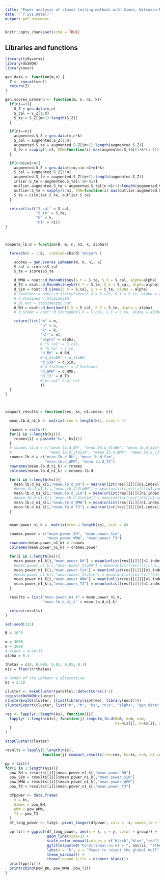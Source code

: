 ```yaml
---
title: "Power analysis of closed testing methods with Simes, Wilcoxon-Mann-Whitney and LMPI T3 as local tests considering Lehmann's alternative of order k"
date: "`r Sys.Date()`"
output: pdf_document
---
```


```r
knitr::opts_chunk$set(echo = TRUE)
```

## Libraries and functions

```r

library(tidyverse)
library(doSNOW)
library(nout)

gen.data <- function(m,n) {
  Z <- rnorm((m+n))
  return(Z)
}

gen.scores_Lehmann <- function(m, n, n1, k){
  if(n1==0){
    S_Z = gen.data(m,n)
    S_cal = S_Z[1:m]
    S_te = S_Z[(m+1):length(S_Z)]
  }

  if(n1==n){
    augmented.S_Z = gen.data(m,n*k)
    S_cal = augmented.S_Z[1:m]
    augmented.S_te = augmented.S_Z[(m+1):length(augmented.S_Z)]
    S_te = sapply(1:n1, FUN=function(i) max(augmented.S_te[(1+k*(i-1)):(i*k)]))
  }

  if(0<n1&n1<n){
    augmented.S_Z = gen.data(m=m,n=n-n1+n1*k)
    S_cal = augmented.S_Z[1:m]
    augmented.S_te = augmented.S_Z[(m+1):length(augmented.S_Z)]
    inlier.S_te = augmented.S_te[1:(n-n1)]
    outlier.augmented.S_te = augmented.S_te[(n-n1+1):length(augmented.S_te)]
    outlier.S_te = sapply(1:n1, FUN=function(i) max(outlier.augmented.S_te[(1+k*(i-1)):(i*k)]))
    S_te = c(inlier.S_te, outlier.S_te)
  }

  return(list("S_cal" = S_cal,
              "S_te" = S_te,
              "k" = k,
              "n1" = n1))
}



compute_lb.d = function(B, m, n, n1, k, alpha){

  foreach(b = 1:B, .combine=cbind) %dopar% {

    scores = gen.scores_Lehmann(m, n, n1, k)
    S_cal = scores$S_cal
    S_te = scores$S_te

    d_WMW = nout::d_MannWhitney(S_Y = S_te, S_X = S_cal, alpha=alpha)
    d_T3 = nout::d_MannWhitneyk3(S_Y = S_te, S_X = S_cal, alpha=alpha)
    d_Sim = nout::d_Simes(S_X = S_cal, S_Y = S_te, alpha = alpha)
    # StoSimes = nout::d_StoreySimes(S_X = S_cal, S_Y = S_te, alpha = alpha)
    # d_StoSimes = StoSimes$d
    # pi.not = StoSimes$pi.not
    d_BH = nout::d_benjhoch(S_X = S_cal, S_Y = S_te, alpha = alpha)
    # d_StoBH = nout::d_StoreyBH(S_X = S_cal, S_Y = S_te, alpha = alpha)

    return(list("m" = m,
                "n" = n,
                "k" = k,
                "n1" = n1,
                "alpha" = alpha,
                # "S_cal" = S_cal,
                # "S_te" = S_te,
                "d_BH" = d_BH,
                #"d_StoBH" = d_StoBH,
                "d_Sim" = d_Sim,
                #"d_StoSimes" = d_StoSimes,
                "d_WMW" = d_WMW,
                "d_T3" = d_T3
                #"pi.not" = pi.not
                ))
  }
}



compact_results = function(res, ks, n1.index, n){

  mean.lb.d_n1_k =  matrix(nrow = length(ks), ncol = 4)

  rnames = vector()
  for(i in 1:length(ks)){
    rnames[i] = paste0("k=", ks[i])
  }
  # cnames.lb.d = c("mean.lb.d_BH", "mean.lb.d_StoBH", "mean.lb.d_Sim",
  #                 "mean.lb.d_StoSim", "mean.lb.d_WMW", "mean.lb.d_T3")
  cnames.lb.d = c("mean.lb.d_BH", "mean.lb.d_Sim",
                  "mean.lb.d_WMW", "mean.lb.d_T3")
  rownames(mean.lb.d_n1_k) = rnames
  colnames(mean.lb.d_n1_k) = cnames.lb.d

  for(i in 1:length(ks)){
    mean.lb.d_n1_k[i,"mean.lb.d_BH"] = mean(unlist(res[[i]][[n1.index]]["d_BH",]))
    #mean.lb.d_n1_k[i,"mean.lb.d_StoBH"] = mean(unlist(res[[i]][[n1.index]]["d_StoBH",]))
    mean.lb.d_n1_k[i,"mean.lb.d_Sim"] = mean(unlist(res[[i]][[n1.index]]["d_Sim",]))
    #mean.lb.d_n1_k[i,"mean.lb.d_StoSim"] = mean(unlist(res[[i]][[n1.index]]["d_StoSimes",]))
    mean.lb.d_n1_k[i,"mean.lb.d_WMW"] = mean(unlist(res[[i]][[n1.index]]["d_WMW",]))
    mean.lb.d_n1_k[i,"mean.lb.d_T3"] = mean(unlist(res[[i]][[n1.index]]["d_T3",]))
  }


  mean.power_n1_k =  matrix(nrow = length(ks), ncol = 4)

  cnames.power = c("mean.power_BH", "mean.power_Sim",
                   "mean.power_WMW", "mean.power_T3")
  rownames(mean.power_n1_k) = rnames
  colnames(mean.power_n1_k) = cnames.power

  for(i in 1:length(ks)){
    mean.power_n1_k[i,"mean.power_BH"] = mean(unlist(res[[i]][[n1.index]]["d_BH",])>0)
    #mean.power_n1_k[i,"mean.power_StoBH"] = mean(unlist(res[[i]][[n1.index]]["d_StoBH",])>0)
    mean.power_n1_k[i,"mean.power_Sim"] = mean(unlist(res[[i]][[n1.index]]["d_Sim",])>0)
    #mean.power_n1_k[i,"mean.power_StoSim"] = mean(unlist(res[[i]][[n1.index]]["d_StoSimes",])>0)
    mean.power_n1_k[i,"mean.power_WMW"] = mean(unlist(res[[i]][[n1.index]]["d_WMW",])>0)
    mean.power_n1_k[i,"mean.power_T3"] = mean(unlist(res[[i]][[n1.index]]["d_T3",])>0)
  }

  results = list("mean.power_n1_k" = mean.power_n1_k,
                 "mean.lb.d_n1_k" = mean.lb.d_n1_k)

  return(results)
}


```


```r

set.seed(321)

B = 10^5

m = 3000
n = 3000
# alpha = n/(m+1)
alpha = 0.1

thetas = c(0, 0.005, 0.01, 0.05, 0.1)
n1s = floor(n*thetas)

# Order of the Lehmann's alternative
ks = 2:10

cluster <- makeCluster(parallel::detectCores()-1)
registerDoSNOW(cluster)
clusterEvalQ(cluster, {list(library(isotree), library(nout))})
clusterExport(cluster, list("n", "m", "ks", "n1s", "alpha", "gen.data", "gen.scores_Lehmann"))

res <- lapply(1:length(ks), function(i){
  lapply( 1:length(n1s), function(j) compute_lb.d(B=B, m=m, n=n,
                                                  n1=n1s[j], k=ks[i], alpha=alpha))
  }
)

stopCluster(cluster)

results = lapply(1:length(n1s),
                 function(j) compact_results(res=res, ks=ks, n=n, n1.index=j) )

pp = list()
for(i in 1:length(n1s)){
  pow_BH = results[[i]]$mean.power_n1_k[,"mean.power_BH"]
  pow_Sim = results[[i]]$mean.power_n1_k[,"mean.power_Sim"]
  pow_WMW = results[[i]]$mean.power_n1_k[,"mean.power_WMW"]
  pow_T3 = results[[i]]$mean.power_n1_k[,"mean.power_T3"]

  dfpower <- data.frame(
    x = ks,
    Simes = pow_BH,
    WMW = pow_WMW,
    T3 = pow_T3
  )
  df_long_power <- tidyr::pivot_longer(dfpower, cols = -x, names_to = "group", values_to = "y")

  pp[[i]] = ggplot(df_long_power, aes(x = x, y = y, color = group)) +
                   geom_line(size=1) +
                   scale_color_manual(values = c("black","blue","red")) +
                   ggtitle(paste0("Conditional on n1 = ", n1s[i], "(theta=", thetas[i], ")")) +
                   labs(x = "k", y = "Power to reject the global null") +
                   theme_minimal() +
                   theme(legend.title = element_blank())
  print(pp[[i]])
  print(cbind(pow_BH, pow_WMW, pow_T3))
}

```


